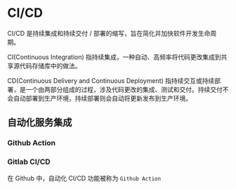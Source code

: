 # CI/CD

CI/CD 是持续集成和持续交付 / 部署的缩写，旨在简化并加快软件开发生命周期。

CI(Continuous Integration) 指持续集成，一种自动、高频率将代码更改集成到共享源代码存储库中的做法。

CD(Continuous Delivery and Continuous Deployment) 指持续交互或持续部署，是一个由两部分组成的过程，涉及代码更改的集成、测试和交付。持续交付不会自动部署到生产环境，持续部署则会自动将更新发布到生产环境。

## 自动化服务集成

### Github Action

### Gitlab CI/CD

在 Github 中，自动化 CI/CD 功能被称为 `Github Action`
